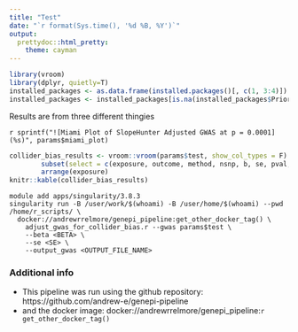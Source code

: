 ```yaml
---
title: "Test"
date: "`r format(Sys.time(), '%d %B, %Y')`"
output:
  prettydoc::html_pretty:
    theme: cayman
---
```

```r
library(vroom)
library(dplyr, quietly=T)
installed_packages <- as.data.frame(installed.packages()[, c(1, 3:4)])
installed_packages <- installed_packages[is.na(installed_packages$Priority), 1:2, drop=FALSE]
```

Results are from three different thingies

`r sprintf("![Miami Plot of SlopeHunter Adjusted GWAS at p = 0.0001](%s)", params$miami_plot)`

```r
collider_bias_results <- vroom::vroom(params$test, show_col_types = F) %>%
        subset(select = c(exposure, outcome, method, nsnp, b, se, pval, p.adjusted)) %>%
        arrange(exposure)
knitr::kable(collider_bias_results)
```

```
module add apps/singularity/3.8.3
singularity run -B /user/work/$(whoami) -B /user/home/$(whoami) --pwd /home/r_scripts/ \
  docker://andrewrrelmore/genepi_pipeline:get_other_docker_tag() \
    adjust_gwas_for_collider_bias.r --gwas params$test \
    --beta <BETA> \
    --se <SE> \
    --output_gwas <OUTPUT_FILE_NAME>
```
### Additional info

* This pipeline was run using the github repository: https://github.com/andrew-e/genepi-pipeline
* and the docker image: docker://andrewrrelmore/genepi_pipeline:`r get_other_docker_tag()`
